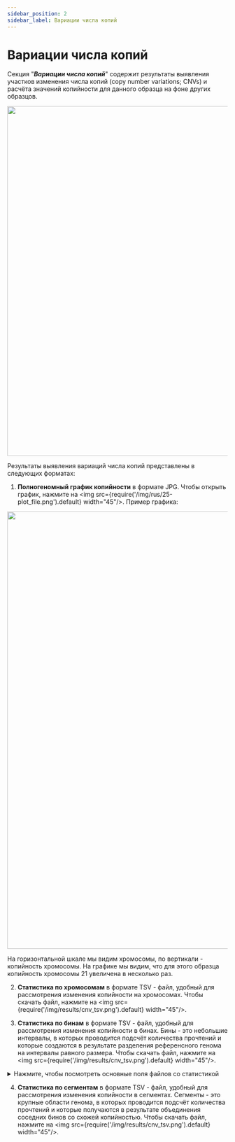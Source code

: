 ```yaml
---
sidebar_position: 2
sidebar_label: Вариации числа копий
---
```


# Вариации числа копий

Секция "***Вариации числа копий***" содержит результаты
выявления участков изменения числа копий (copy number variations; CNVs)
и расчёта значений копийности для данного образца на фоне других образцов.

<p align="center">
<img src={require('/img/results/germline_cnvs.png').default} width="800"/>
</p>

Результаты выявления вариаций числа копий представлены в следующих форматах:
1. **Полногеномный график копийности** в формате JPG. Чтобы открыть график,
нажмите на <img src={require('/img/rus/25-plot_file.png').default} width="45"/>. Пример графика:

<p align="center">
<img src={require('/img/rus/28-genome-wide-plot.png').default} width="1000"/>
</p>

На горизонтальной шкале мы видим хромосомы, по вертикали - копийность хромосомы.
На графике мы видим, что для этого образца копийность хромосомы 21 увеличена в несколько раз.

2. **Статистика по хромосомам** в формате TSV - файл,
удобный для рассмотрения изменения копийности на хромосомах.
Чтобы скачать файл, нажмите на <img src={require('/img/results/cnv_tsv.png').default} width="45"/>.

3. **Статистика по бинам** в формате TSV - файл,
удобный для рассмотрения изменения копийности в бинах. Бины - это небольшие интервалы, в которых проводится
подсчёт количества прочтений
и которые создаются в результате разделения референсного генома на интервалы равного размера.
Чтобы скачать файл, нажмите на <img src={require('/img/results/cnv_tsv.png').default} width="45"/>.

<details>
<summary>Нажмите, чтобы посмотреть основные поля файлов со статистикой</summary>

#### Основные поля статистики {#cnv-coverage-fields}

<table>
  <tr>
   <td>Поле</td>
   <td>Описание</td>
  </tr>
  <tr>
   <td>ID</td>
   <td>Координаты бина на геноме: хромосома + начальная позиция + конечная позиция.</td>
  </tr>
  <tr>
   <td>Chr</td>
   <td>Хромосома</td>
  </tr>
  <tr>
   <td>End</td>
   <td>Координата конца участка</td>
  </tr>
  <tr>
   <td>Start</td>
   <td>Координата начала участка</td>
  </tr>
  <tr>
   <td>is_masked</td>
   <td>Была ли проведена маскировка повторов в последовательности: True/False</td>
  </tr>
</table>

</details>

4. **Статистика по сегментам** в формате TSV - файл,
удобный для рассмотрения изменения копийности в сегментах. Сегменты - это крупные области генома,
в которых проводится подсчёт количества прочтений и которые получаются в результате объединения соседних бинов
со схожей копийностью.
Чтобы скачать файл, нажмите на <img src={require('/img/results/cnv_tsv.png').default} width="45"/>.
